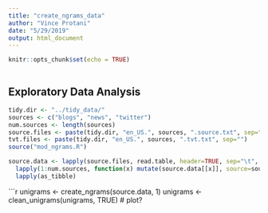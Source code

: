 ```yaml
---
title: "create_ngrams_data"
author: "Vince Protani"
date: "5/29/2019"
output: html_document
---
```


```r
knitr::opts_chunk$set(echo = TRUE)
```

```r

```

## Exploratory Data Analysis

```r
tidy.dir <- "../tidy_data/"
sources <- c("blogs", "news", "twitter")
num.sources <- length(sources)
source.files <- paste(tidy.dir, "en_US.", sources, ".source.txt", sep="")
tvt.files <- paste(tidy.dir, "en_US.", sources, ".tvt.txt", sep="")
source("mod_ngrams.R")
```

```r
source.data <- lapply(source.files, read.table, header=TRUE, sep="\t", fill=TRUE, quote="", stringsAsFactors=FALSE) %>%
  lapply(1:num.sources, function(x) mutate(source.data[[x]], source=sources[x])) %>%
  lapply(as_tibble)
```

```r
unigrams <- create_ngrams(source.data, 1)
unigrams <- clean_unigrams(unigrams, TRUE)
# plot?
